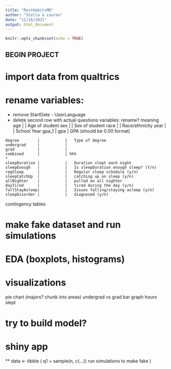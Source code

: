 ```yaml
---
title: "RestHabitsMD"
author: "Stella & Lauren"
date: "11/16/2021"
output: html_document
---
```


```r
knitr::opts_chunk$set(echo = TRUE)
```

## BEGIN PROJECT ##

# import data from qualtrics

# rename variables:
   - remove StartDate - UserLanguage
   - delete second row with actual questions
   variables:       rename?       meaning
    age           |           |   Age of student
    sex           |           |   Sex of student 
    race          |           |   Race/ethnicity
    year          |           |   School Year 
    gpa_1         |   gpa     |   GPA (should be 0.00 format)
    
    degree        |           |   Type of degree
    undergrad     |           |   
    grad          |           |
    combined      |           | hhh
    *
    sleepDuration |           |   Duration slept each night
    sleepEnough   |           |   Is sleepDuration enough sleep? (Y/n)
    regSleep      |           |   Regular sleep schedule (y/n)
    sleepCatchUp  |           |   catching up on sleep (y/n)
    allNighter    |           |   pulled an all nighter 
    dayTired      |           |   tired during the day (y/n)
    fallStayAsleep|           |   Issues falling/staying asleep (y/n)
    sleepDisorder |           |   diagnosed (y/n)
    
    
contingency tables


# make fake dataset and run simulations

# EDA (boxplots, histograms)

# visualizations 
 pie chart (majors? chunk into areas)
 undergrad vs grad
 bar graph hours slept
 

# try to build model?

# shiny app








** data <- tibble (
              q1 = sample(n, c(...)) run simulations to make fake 
)





